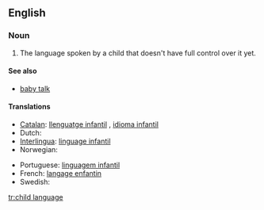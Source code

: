 ==English==

===Noun===
{{en-noun|sg=[[child]] [[language]]|-}}

# The language spoken by a child that doesn't have full control over it yet.

====See also====
*[[baby talk]]

====Translations====
{{trans-top|the language spoken by a child that doesn't have full control over it yet}}
* [[Catalan]]: [[llenguatge infantil]] {{m}}, [[idioma infantil]] {{m}}
* Dutch: {{t+|nl|kindertaal|f}}
* [[Interlingua]]: [[linguage infantil]]
* Norwegian: {{t-|no|barnespråk|n}}
{{trans-mid}}
* Portuguese: [[linguagem infantil]] {{f}}
* French: [[langage enfantin]] {{m}}
* Swedish: {{t|sv|barnspråk|n}}
{{trans-bottom}}

[[tr:child language]]